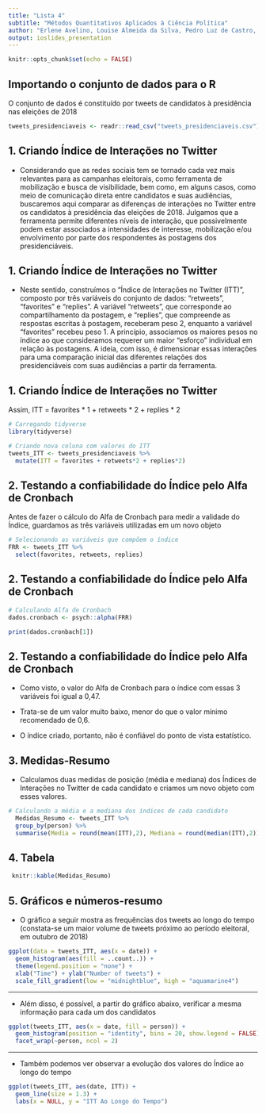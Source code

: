 ```yaml
---
title: "Lista 4"
subtitle: "Métodos Quantitativos Aplicados à Ciência Política"
author: "Erlene Avelino, Louise Almeida da Silva, Pedro Luz de Castro, Renan Almeida"  
output: ioslides_presentation
---
```


```r
knitr::opts_chunk$set(echo = FALSE)
```

## Importando o conjunto de dados para o R

O conjunto de dados é constituído por tweets de candidatos à presidência nas eleições de 2018
```r
tweets_presidenciaveis <- readr::read_csv("tweets_presidenciaveis.csv")
```

## 1. Criando Índice de Interações no Twitter

- Considerando que as redes sociais tem se tornado cada vez mais relevantes para as campanhas eleitorais, como ferramenta de mobilização e busca de visibilidade, bem como, em alguns casos, como meio de comunicação direta entre candidatos e suas audiências, buscaremos aqui comparar as diferenças de interações no Twitter entre os candidatos à presidência das eleições de 2018. Julgamos que a ferramenta permite diferentes níveis de interação, que possivelmente podem estar associados a intensidades de interesse, mobilização e/ou envolvimento por parte dos respondentes às postagens dos presidenciáveis.

## 1. Criando Índice de Interações no Twitter

- Neste sentido, construímos o “Índice de Interações no Twitter (ITT)”, composto por três variáveis do conjunto de dados: "retweets", "favorites" e "replies". A variável “retweets”, que corresponde ao compartilhamento da postagem, e “replies”, que compreende as respostas escritas à postagem, receberam peso 2, enquanto a variável “favorites” recebeu peso 1. A princípio, associamos os maiores pesos no índice ao que consideramos requerer um maior "esforço" individual em relação às postagens. A ideia, com isso, é dimensionar essas interações para uma comparação inicial das diferentes relações dos presidenciáveis com suas audiências a partir da ferramenta.

## 1. Criando Índice de Interações no Twitter

Assim, ITT = favorites * 1 + retweets * 2 + replies * 2

```r
# Carregando tidyverse
library(tidyverse)

# Criando nova coluna com valores do ITT
tweets_ITT <- tweets_presidenciaveis %>%
  mutate(ITT = favorites + retweets*2 + replies*2) 
```

## 2. Testando a confiabilidade do Índice pelo Alfa de Cronbach

Antes de fazer o cálculo do Alfa de Cronbach para medir a validade do Índice, guardamos as três variáveis utilizadas em um novo objeto
```r
# Selecionando as variáveis que compõem o índice
FRR <- tweets_ITT %>%
  select(favorites, retweets, replies)

```

## 2. Testando a confiabilidade do Índice pelo Alfa de Cronbach

```r
# Calculando Alfa de Cronbach 
dados.cronbach <- psych::alpha(FRR)
```

```r
print(dados.cronbach[1])
```

## 2. Testando a confiabilidade do Índice pelo Alfa de Cronbach

- Como visto, o valor do Alfa de Cronbach para o índice com essas 3 variáveis foi igual a 0,47.

- Trata-se de um valor muito baixo, menor do que o valor mínimo recomendado de 0,6.

- O índice criado, portanto, não é confiável do ponto de vista estatístico.


## 3. Medidas-Resumo

- Calculamos duas medidas de posição (média e mediana) dos Índices de Interações no Twitter de cada candidato e criamos um novo objeto com esses valores.

```r
# Calculando a média e a mediana dos índices de cada candidato
  Medidas_Resumo <- tweets_ITT %>% 
  group_by(person) %>% 
  summarise(Media = round(mean(ITT),2), Mediana = round(median(ITT),2))
```


## 4. Tabela

```r
 knitr::kable(Medidas_Resumo)
```


## 5. Gráficos e números-resumo

- O gráfico a seguir mostra as frequências dos tweets ao longo do tempo (constata-se um maior volume de tweets próximo ao período eleitoral, em outubro de 2018)

```r
ggplot(data = tweets_ITT, aes(x = date)) +
  geom_histogram(aes(fill = ..count..)) +
  theme(legend.position = "none") +
  xlab("Time") + ylab("Number of tweets") + 
  scale_fill_gradient(low = "midnightblue", high = "aquamarine4")
```

----

- Além disso, é possível, a partir do gráfico abaixo, verificar a mesma informação para cada um dos candidatos  

```r
ggplot(tweets_ITT, aes(x = date, fill = person)) +
  geom_histogram(position = "identity", bins = 20, show.legend = FALSE) +
  facet_wrap(~person, ncol = 2)
```

----

- Também podemos ver observar a evolução dos valores do Índice ao longo do tempo

```r
ggplot(tweets_ITT, aes(date, ITT)) +
  geom_line(size = 1.3) +
  labs(x = NULL, y = "ITT Ao Longo do Tempo")
```

